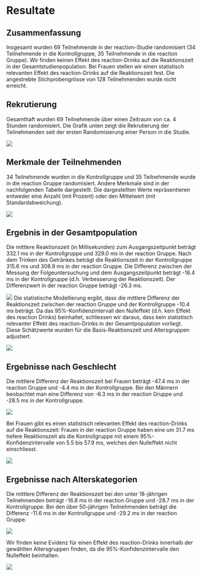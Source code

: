 # Resultate

## Zusammenfassung

Insgesamt wurden 69 Teilnehmende in der reaction-Studie randomisiert (34 Teilnehmende in die Kontrollgruppe, 35 Teilnehmende in die reaction Gruppe). Wir finden keinen Effekt des reaction-Drinks auf die Reaktionszeit in der Gesamtstudienpopulation. Bei Frauen stellen wir einen statistisch relevanten Effekt des reaction-Drinks auf die Reaktionszeit fest. Die angestrebte Stichprobengrösse von 128 Teilnehmenden wurde nicht erreicht.

## Rekrutierung

Gesamthaft wurden 69 Teilnehmende über einen Zeitraum von ca. 4 Stunden randomisiert. Die Grafik unten zeigt die Rekrutierung der Teilnehmenden seit der ersten Randomisierung einer Person in die Studie.

![](/results/fig1.png)

## Merkmale der Teilnehmenden

34 Teilnehmende wurden in die Kontrollgruppe und 35 Teilnehmende wurde in die reaction Gruppe randomisiert. Andere Merkmale sind in der nachfolgenden Tabelle dargestellt. Die dargestellten Werte repräsentieren entweder eine Anzahl (mit Prozent) oder den Mittelwert (mit Standardabweichung).

![](/results/fig2.png)

## Ergebnis in der Gesamtpopulation

Die mittlere Reaktionszeit (in Millisekunden) zum Ausgangszeitpunkt beträgt 332.1 ms in der Kontrollgruppe und 329.0 ms in der reaction Gruppe. Nach dem Trinken des Getränkes beträgt die Reaktionszeit in der Kontrollgruppe 315.6 ms und 308.9 ms in der reaction Gruppe. Die Differenz zwischen der Messung der Folgeuntersuchung und dem Ausgangszeitpunkt beträgt -16.4 ms in der Kontrollgruppe (d.h. Verbesserung der Reaktionszeit). Der Differenzwert in der reaction Gruppe beträgt -26.3 ms.

![](/results/fig3.png)
Die statistische Modellierung ergibt, dass die mittlere Differenz der Reaktionszeit zwischen der reaction Gruppe und der Kontrollgruppe -10.4 ms beträgt. Da das 95%-Konfidenzintervall den Nulleffekt (d.h. kein Effekt des reaction Drinks) beinhaltet, schliessen wir daraus, dass kein statistisch relevanter Effekt des reaction-Drinks in der Gesamtpopulation vorliegt. Diese Schätzwerte wurden für die Basis-Reaktionszeit und Altersgruppen adjustiert.

![](/results/fig4.png)

## Ergebnisse nach Geschlecht

Die mittlere Differenz der Reaktionszeit bei Frauen beträgt -47.4 ms in der reaction Gruppe und -4.4 ms in der Kontrollgruppe. Bei den Männern beobachtet man eine Differenz von -6.3 ms in der reaction Gruppe und -28.5 ms in der Kontrollgruppe.

![](/results/fig5.png)

Bei Frauen gibt es einen statistisch relevanten Effekt des reaction-Drinks auf die Reaktionszeit: Frauen in der reaction Gruppe haben eine um 31.7 ms tiefere Reaktionszeit als die Kontrollgruppe mit einem 95%-Konfidenzintervalle von 5.5 bis 57.9 ms, welches den Nulleffekt nicht einschliesst.

![](/results/fig6.png)

## Ergebnisse nach Alterskategorien

Die mittlere Differenz der Reaktionszeit bei den unter 18-jährigen Teilnehmenden beträgt -16.8 ms in der reaction Gruppe und -28.7 ms in der Kontrollgruppe. Bei den über 50-jährigen Teilnehmenden beträgt die Differenz -11.6 ms in der Kontrollgruppe und -29.2 ms in der reaction Gruppe.

![](/results/fig7.png)

Wir finden keine Evidenz für einen Effekt des reaction-Drinks innerhalb der gewählten Altersgruppen finden, da die 95%-Konfidenzintervalle den Nulleffekt beinhalten.

![](/results/fig8.png)
